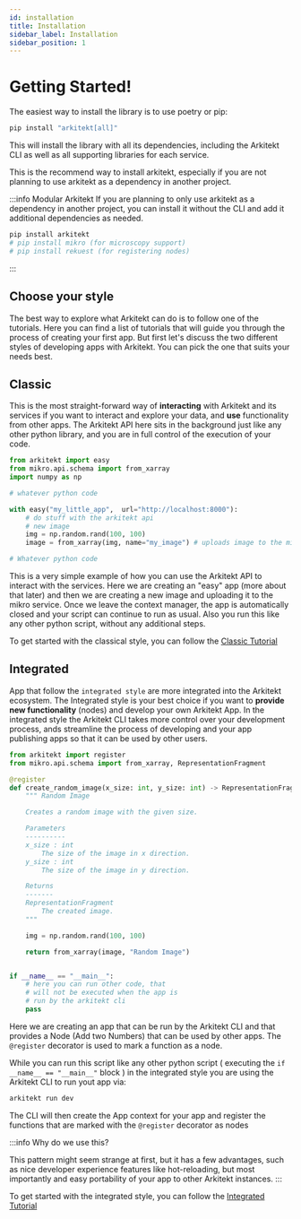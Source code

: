 ```yaml
---
id: installation
title: Installation
sidebar_label: Installation
sidebar_position: 1
---
```



# Getting Started!

The easiest way to install the library is to use poetry or pip:

```python
pip install "arkitekt[all]"
```

This will install the library with all its dependencies, including the Arkitekt
CLI as well as all supporting libraries for each service.

This is the recommend way to install arkitekt, especially if you are not planning
to use arkitekt as a dependency in another project.

:::info Modular Arkitekt
If you are planning to only
use arkitekt as a dependency in another project, you can install it without the
CLI and add it additional dependencies as needed.

```python
pip install arkitekt
# pip install mikro (for microscopy support)
# pip install rekuest (for registering nodes)
```

:::

## Choose your style

The best way to explore what Arkitekt can do is to follow one of the tutorials.
Here you can find a list of tutorials that will guide you through the process of
creating your first app. But first let's discuss the two different styles of developing
apps with Arkitekt. You can pick the one that suits your needs best.

## Classic

This is the most straight-forward way of **interacting** with Arkitekt and its
services if you want to interact and explore your data, and **use** functionality from other apps.
The Arkitekt API here sits in the background just like any other python library, and you
are in full control of the execution of your code.

```python
from arkitekt import easy
from mikro.api.schema import from_xarray
import numpy as np

# whatever python code

with easy("my_little_app",  url="http://localhost:8000"):
    # do stuff with the arkitekt api
    # new image
    img = np.random.rand(100, 100)
    image = from_xarray(img, name="my_image") # uploads image to the mikro service

# Whatever python code

```

This is a very simple example of how you can use the Arkitekt API to interact with the
services. Here we are creating an "easy" app (more about that later) and then we are
creating a new image and uploading it to the mikro service. Once we leave the context
manager, the app is automatically closed and your script can continue to run as usual.
Also you run this like any other python script, without any additional steps.

To get started with the classical style, you can follow the [Classic Tutorial](./classical/intro.md)

## Integrated

App that follow the `integrated style` are more integrated into the Arkitekt ecosystem.
The Integrated style is your best choice if you want to **provide new functionality** (nodes)
and develop your own Arkitekt App.  In the integrated style the Arkitekt CLI takes more control over your development process, ands streamline
the process of developing and your app publishing apps so that it can be used by other users.


```python
from arkitekt import register
from mikro.api.schema import from_xarray, RepresentationFragment

@register
def create_random_image(x_size: int, y_size: int) -> RepresentationFragment:
    """ Random Image

    Creates a random image with the given size.

    Parameters
    ----------
    x_size : int
        The size of the image in x direction.
    y_size : int
        The size of the image in y direction.

    Returns
    -------
    RepresentationFragment
        The created image.
    """

    img = np.random.rand(100, 100)

    return from_xarray(image, "Random Image")


if __name__ == "__main__":
    # here you can run other code, that
    # will not be executed when the app is
    # run by the arkitekt cli
    pass

```

Here we are creating an app that can be run by the Arkitekt CLI and that
provides a Node (Add two Numbers) that can be used by other apps. The
`@register` decorator is used to mark a function as a node. 

While you can run this script like any other python script ( executing the
`if __name__ == "__main__"` block ) in the integrated style you are using
the Arkitekt CLI to run yout app via:

```bash
arkitekt run dev
```

The CLI will then create the App context for your app and register the functions
that are marked with the `@register` decorator as nodes

:::info Why do we use this?

This pattern might seem strange at first, but it has a few advantages, such as nice developer experience features like hot-reloading,
 but most importantly and easy portability of your app to other Arkitekt instances. 
:::

To get started with the integrated style, you can follow the [Integrated Tutorial](./integrated/intro.md)
